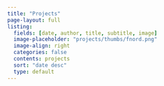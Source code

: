 ```yaml
---
title: "Projects"
page-layout: full
listing: 
  fields: [date, author, title, subtitle, image]
  image-placeholder: "projects/thumbs/fnord.png"
  image-align: right
  categories: false
  contents: projects
  sort: "date desc"  
  type: default 
---
```

